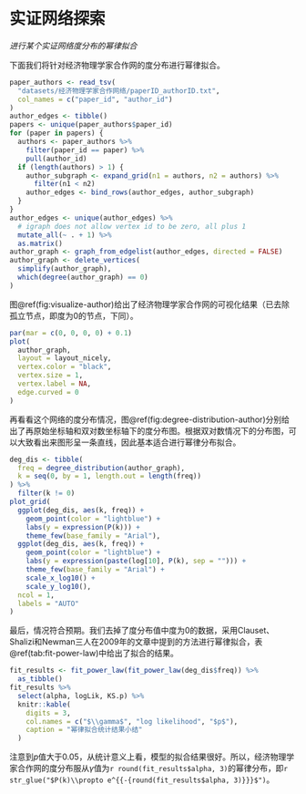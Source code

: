 # 实证网络探索

*进行某个实证网络度分布的幂律拟合*

下面我们将针对经济物理学家合作网的度分布进行幂律拟合。

```r
paper_authors <- read_tsv(
  "datasets/经济物理学家合作网络/paperID_authorID.txt",
  col_names = c("paper_id", "author_id")
)
author_edges <- tibble()
papers <- unique(paper_authors$paper_id)
for (paper in papers) {
  authors <- paper_authors %>%
    filter(paper_id == paper) %>%
    pull(author_id)
  if (length(authors) > 1) {
    author_subgraph <- expand_grid(n1 = authors, n2 = authors) %>%
      filter(n1 < n2)
    author_edges <- bind_rows(author_edges, author_subgraph)
  }
}
author_edges <- unique(author_edges) %>%
  # igraph does not allow vertex id to be zero, all plus 1
  mutate_all(~ . + 1) %>%
  as.matrix()
author_graph <- graph_from_edgelist(author_edges, directed = FALSE)
author_graph <- delete_vertices(
  simplify(author_graph),
  which(degree(author_graph) == 0)
)
```

图\@ref(fig:visualize-author)给出了经济物理学家合作网的可视化结果（已去除孤立节点，即度为0的节点，下同）。

```r
par(mar = c(0, 0, 0, 0) + 0.1)
plot(
  author_graph,
  layout = layout_nicely,
  vertex.color = "black",
  vertex.size = 1,
  vertex.label = NA,
  edge.curved = 0
)
```

再看看这个网络的度分布情况，图\@ref(fig:degree-distribution-author)分别给出了再原始坐标轴和双对数坐标轴下的度分布图。根据双对数情况下的分布图，可以大致看出来图形呈一条直线，因此基本适合进行幂律分布拟合。

```r
deg_dis <- tibble(
  freq = degree_distribution(author_graph),
  k = seq(0, by = 1, length.out = length(freq))
) %>%
  filter(k != 0)
plot_grid(
  ggplot(deg_dis, aes(k, freq)) +
    geom_point(color = "lightblue") +
    labs(y = expression(P(k))) +
    theme_few(base_family = "Arial"),
  ggplot(deg_dis, aes(k, freq)) +
    geom_point(color = "lightblue") +
    labs(y = expression(paste(log[10], P(k), sep = ""))) +
    theme_few(base_family = "Arial") +
    scale_x_log10() +
    scale_y_log10(),
  ncol = 1,
  labels = "AUTO"
)
```

最后，情况符合预期。我们去掉了度分布值中度为0的数据，采用Clauset、Shalizi和Newman三人在2009年的文章中提到的方法进行幂律拟合，表\@ref(tab:fit-power-law)中给出了拟合的结果。

```r
fit_results <- fit_power_law(fit_power_law(deg_dis$freq)) %>%
  as_tibble()
fit_results %>%
  select(alpha, logLik, KS.p) %>%
  knitr::kable(
    digits = 3,
    col.names = c("$\\gamma$", "log likelihood", "$p$"),
    caption = "幂律拟合统计结果小结"
  )
```

注意到$p$值大于0.05，从统计意义上看，模型的拟合结果很好。所以，经济物理学家合作网的度分布服从$\gamma$值为`r round(fit_results$alpha, 3)`的幂律分布，即`r str_glue("$P(k)\\propto e^{{-{round(fit_results$alpha, 3)}}}$")`。
